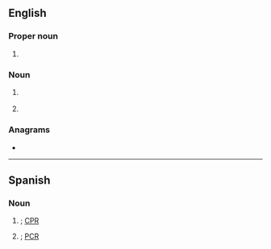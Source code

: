 ==English==
{{wikipedia}}

===Proper noun===
{{en-proper noun}}

# {{lb|en|politics}} {{initialism of|en|{{w|Revolutionary Communist Party}}}}

===Noun===
{{en-noun}}

# {{lb|en|mechanical engineering}} {{initialism of|en|{{w|reinforced concrete pipe}}}}
# {{lb|en|software}} {{initialism of|en|w:rich client platform}}

===Anagrams===
* {{anagrams|en|a=cpr|CPR|CRP|P.R.C.|PCR|PCr|PRC|RPC}}

----

==Spanish==

===Noun===
{{head|es|noun}}

# {{lb|es|medicine}} {{initialism of|es|[[reanimación cardiopulmonar]]|nodot=1}}; [[CPR]] {{gloss|cardiopulmonary resuscitation}}
# {{lb|es|molecular biology}} {{initialism of|es|{{w|lang=es|reacción en cadena de la polimerasa}}|nodot=1}}; [[PCR]]  {{gloss|polymerase chain reaction}}
#: {{syn|es|PCR}}